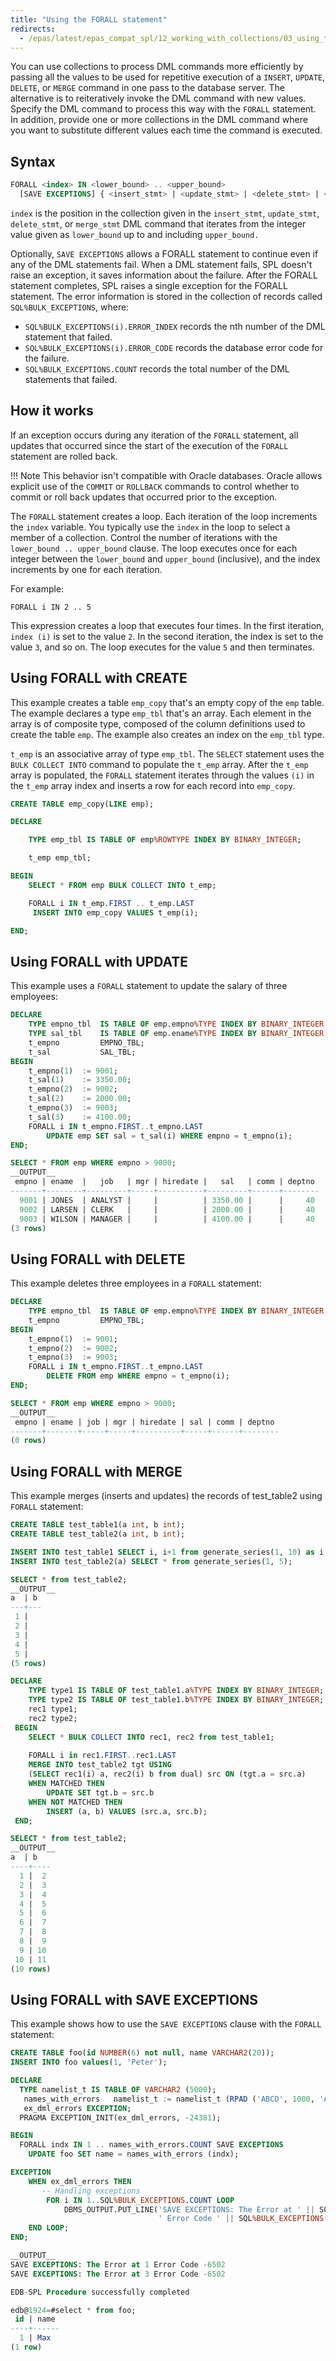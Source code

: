```yaml
---
title: "Using the FORALL statement"
redirects:
  - /epas/latest/epas_compat_spl/12_working_with_collections/03_using_the_forall_statement/ #generated for docs/epas/reorg-role-use-case-mode
---
```


<div id="using_the_forall_statement" class="registered_link"></div>

You can use collections to process DML commands more efficiently by passing all the values to be used for repetitive execution of a `INSERT`, `UPDATE`, `DELETE`, or `MERGE`  command in one pass to the database server. The alternative is to reiteratively invoke the DML command with new values. Specify the DML command to process this way with the `FORALL` statement. In addition, provide one or more collections in the DML command where you want to substitute different values each time the command is executed.

## Syntax 

```sql
FORALL <index> IN <lower_bound> .. <upper_bound>
  [SAVE EXCEPTIONS] { <insert_stmt> | <update_stmt> | <delete_stmt> | <merge_stmt> };
```

`index` is the position in the collection given in the `insert_stmt`, `update_stmt`, `delete_stmt`, or `merge_stmt` DML command that iterates from the integer value given as `lower_bound` up to and including `upper_bound.` 

Optionally, `SAVE EXCEPTIONS` allows a FORALL statement to continue even if any of the DML statements fail. When a DML statement fails, SPL doesn't raise an exception, it saves information about the failure. After the FORALL statement completes, SPL raises a single exception for the FORALL statement. The error information is stored in the collection of records called `SQL%BULK_EXCEPTIONS`, where:

  - `SQL%BULK_EXCEPTIONS(i).ERROR_INDEX` records the nth number of the DML statement that failed.
  - `SQL%BULK_EXCEPTIONS(i).ERROR_CODE` records the database error code for the failure.
  - `SQL%BULK_EXCEPTIONS.COUNT` records the total number of the DML statements that failed.


## How it works

If an exception occurs during any iteration of the `FORALL` statement, all updates that occurred since the start of the execution of the `FORALL` statement are rolled back. 

!!! Note 
    This behavior isn't compatible with Oracle databases. Oracle allows explicit use of the `COMMIT` or `ROLLBACK` commands to control whether to commit or roll back updates that occurred prior to the exception.

The `FORALL` statement creates a loop. Each iteration of the loop increments the `index` variable. You typically use the `index` in the loop to select a member of a collection. Control the number of iterations with the `lower_bound .. upper_bound` clause. The loop executes once for each integer between the `lower_bound` and `upper_bound` (inclusive), and the index increments by one for each iteration. 

For example:

`FORALL i IN 2 .. 5`

This expression creates a loop that executes four times. In the first iteration, `index (i)` is set to the value `2`. In the second iteration, the index is set to the value `3`, and so on. The loop executes for the value `5` and then terminates.

## Using FORALL with CREATE

This example creates a table `emp_copy` that's an empty copy of the `emp` table. The example declares a type `emp_tbl` that's an array. Each element in the array is of composite type, composed of the column definitions used to create the table `emp`. The example also creates an index on the `emp_tbl` type.

`t_emp` is an associative array of type `emp_tbl`. The `SELECT` statement uses the `BULK COLLECT INTO` command to populate the `t_emp` array. After the `t_emp` array is populated, the `FORALL` statement iterates through the values `(i)` in the `t_emp` array index and inserts a row for each record into `emp_copy`.

```sql
CREATE TABLE emp_copy(LIKE emp);

DECLARE

    TYPE emp_tbl IS TABLE OF emp%ROWTYPE INDEX BY BINARY_INTEGER;

    t_emp emp_tbl;

BEGIN
    SELECT * FROM emp BULK COLLECT INTO t_emp;

    FORALL i IN t_emp.FIRST .. t_emp.LAST
     INSERT INTO emp_copy VALUES t_emp(i);

END;
```

## Using FORALL with UPDATE

This example uses a `FORALL` statement to update the salary of three employees:

```sql
DECLARE
    TYPE empno_tbl  IS TABLE OF emp.empno%TYPE INDEX BY BINARY_INTEGER;
    TYPE sal_tbl    IS TABLE OF emp.ename%TYPE INDEX BY BINARY_INTEGER;
    t_empno         EMPNO_TBL;
    t_sal           SAL_TBL;
BEGIN
    t_empno(1)  := 9001;
    t_sal(1)    := 3350.00;
    t_empno(2)  := 9002;
    t_sal(2)    := 2000.00;
    t_empno(3)  := 9003;
    t_sal(3)    := 4100.00;
    FORALL i IN t_empno.FIRST..t_empno.LAST
        UPDATE emp SET sal = t_sal(i) WHERE empno = t_empno(i);
END;

SELECT * FROM emp WHERE empno > 9000;
__OUTPUT__
 empno | ename  |   job   | mgr | hiredate |   sal   | comm | deptno
-------+--------+---------+-----+----------+---------+------+--------
  9001 | JONES  | ANALYST |     |          | 3350.00 |      |     40
  9002 | LARSEN | CLERK   |     |          | 2000.00 |      |     40
  9003 | WILSON | MANAGER |     |          | 4100.00 |      |     40
(3 rows)
```

## Using FORALL with DELETE

This example deletes three employees in a `FORALL` statement:

```sql
DECLARE
    TYPE empno_tbl  IS TABLE OF emp.empno%TYPE INDEX BY BINARY_INTEGER;
    t_empno         EMPNO_TBL;
BEGIN
    t_empno(1)  := 9001;
    t_empno(2)  := 9002;
    t_empno(3)  := 9003;
    FORALL i IN t_empno.FIRST..t_empno.LAST
        DELETE FROM emp WHERE empno = t_empno(i);
END;

SELECT * FROM emp WHERE empno > 9000;
__OUTPUT__
 empno | ename | job | mgr | hiredate | sal | comm | deptno
-------+-------+-----+-----+----------+-----+------+--------
(0 rows)
```

## Using FORALL with MERGE

This example merges (inserts and updates) the records of test_table2 using `FORALL` statement:

```sql
CREATE TABLE test_table1(a int, b int);
CREATE TABLE test_table2(a int, b int);

INSERT INTO test_table1 SELECT i, i+1 from generate_series(1, 10) as i;
INSERT INTO test_table2(a) SELECT * from generate_series(1, 5);

SELECT * from test_table2;
__OUTPUT__
a  | b 
---+---
 1 |  
 2 |  
 3 |  
 4 |  
 5 |  
(5 rows)
```

```sql
DECLARE
 	TYPE type1 IS TABLE OF test_table1.a%TYPE INDEX BY BINARY_INTEGER;
 	TYPE type2 IS TABLE OF test_table1.b%TYPE INDEX BY BINARY_INTEGER;
 	rec1 type1;
 	rec2 type2;
 BEGIN
 	SELECT * BULK COLLECT INTO rec1, rec2 from test_table1;
 
 	FORALL i in rec1.FIRST..rec1.LAST
 	MERGE INTO test_table2 tgt USING
 	(SELECT rec1(i) a, rec2(i) b from dual) src ON (tgt.a = src.a)
 	WHEN MATCHED THEN
   		UPDATE SET tgt.b = src.b
 	WHEN NOT MATCHED THEN
   		INSERT (a, b) VALUES (src.a, src.b);
 END;

SELECT * from test_table2;
__OUTPUT__
a  | b  
----+----
  1 |  2
  2 |  3
  3 |  4
  4 |  5
  5 |  6
  6 |  7
  7 |  8
  8 |  9
  9 | 10
 10 | 11
(10 rows)
```

## Using FORALL with SAVE EXCEPTIONS

This example shows how to use the `SAVE EXCEPTIONS` clause with the `FORALL` statement:

```sql
CREATE TABLE foo(id NUMBER(6) not null, name VARCHAR2(20));
INSERT INTO foo values(1, 'Peter');
```

```sql
DECLARE  
  TYPE namelist_t IS TABLE OF VARCHAR2 (5000);  
   names_with_errors   namelist_t := namelist_t (RPAD ('ABCD', 1000, 'ABC'),'George',RPAD ('ABCD', 3000, 'ABC'),'Max');  
   ex_dml_errors EXCEPTION;
  PRAGMA EXCEPTION_INIT(ex_dml_errors, -24381);

BEGIN  
  FORALL indx IN 1 .. names_with_errors.COUNT SAVE EXCEPTIONS  
    UPDATE foo SET name = names_with_errors (indx);  

EXCEPTION
    WHEN ex_dml_errors THEN
       -- Handling exceptions
        FOR i IN 1..SQL%BULK_EXCEPTIONS.COUNT LOOP
            DBMS_OUTPUT.PUT_LINE('SAVE EXCEPTIONS: The Error at ' || SQL%BULK_EXCEPTIONS(i).ERROR_INDEX ||
                                 ' Error Code ' || SQL%BULK_EXCEPTIONS(i).ERROR_CODE);
    END LOOP;
END;

__OUTPUT__
SAVE EXCEPTIONS: The Error at 1 Error Code -6502
SAVE EXCEPTIONS: The Error at 3 Error Code -6502

EDB-SPL Procedure successfully completed
```

```sql
edb@1924=#select * from foo;
 id | name 
----+------
  1 | Max
(1 row)
```